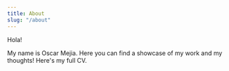 ```yaml
---
title: About
slug: "/about"
---
```


Hola!

My name is Oscar Mejia. Here you can find a showcase of my work and my thoughts! Here's my full CV.
